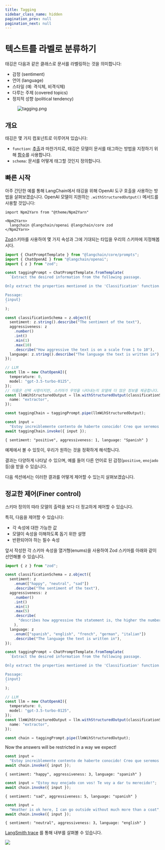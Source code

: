 ```yaml
---
title: Tagging
sidebar_class_name: hidden
pagination_prev: null
pagination_next: null
---
```


# 텍스트를 라벨로 분류하기

태깅은 다음과 같은 클래스로 문서를 라벨링하는 것을 의미합니다:

- 감정 (sentiment)
- 언어 (language)
- 스타일 (예: 격식체, 비격식체)
- 다루는 주제 (covered topics)
- 정치적 성향 (political tendency)

<figure>
  <img src="../../static/img/tagging.png" alt="tagging.png" />
</figure>

## 개요

태깅은 몇 가지 컴포넌트로 이루어져 있습니다:

- `function`: [추출](../../docs/tutorials/extraction)과 마찬가지로, 태깅은 모델이 문서를 태그하는 방법을 지정하기 위해 [함수](https://openai.com/blog/function-calling-and-other-api-updates)를 사용합니다.
- `schema`: 문서를 어떻게 태그할 것인지 정의합니다.

## 빠른 시작

아주 간단한 예를 통해 LangChain에서 태깅을 위해 OpenAI 도구 호출을 사용하는 방법을 살펴보겠습니다. 
OpenAI 모델이 지원하는 `.withStructuredOutput()` 메서드를 사용할 것입니다:

```mdx-code-block
import Npm2Yarn from "@theme/Npm2Yarn"

<Npm2Yarn>
  langchain @langchain/openai @langchain/core zod
</Npm2Yarn>
```

[Zod](https://zod.dev)스키마를 사용하여 몇 가지 속성과 그에 기대되는 타입을 우리의 스키마에 지정해봅시다.

```typescript
import { ChatPromptTemplate } from "@langchain/core/prompts";
import { ChatOpenAI } from "@langchain/openai";
import { z } from "zod";

const taggingPrompt = ChatPromptTemplate.fromTemplate(
  `Extract the desired information from the following passage.

Only extract the properties mentioned in the 'Classification' function.

Passage:
{input}
`
);

const classificationSchema = z.object({
  sentiment: z.string().describe("The sentiment of the text"),
  aggressiveness: z
    .number()
    .int()
    .min(1)
    .max(10)
    .describe("How aggressive the text is on a scale from 1 to 10"),
  language: z.string().describe("The language the text is written in"),
});

// LLM
const llm = new ChatOpenAI({
  temperature: 0,
  model: "gpt-3.5-turbo-0125",
});
// 이름은 선택 사항이지만, 스키마가 무엇을 나타내는지 모델에 더 많은 정보를 제공합니다.
const llmWihStructuredOutput = llm.withStructuredOutput(classificationSchema, {
  name: "extractor",
});

const taggingChain = taggingPrompt.pipe(llmWihStructuredOutput);
```

```typescript
const input =
  "Estoy increiblemente contento de haberte conocido! Creo que seremos muy buenos amigos!";
await taggingChain.invoke({ input });
```

```text
{ sentiment: "positive", aggressiveness: 1, language: "Spanish" }
```

예제에서 볼 수 있듯이, 우리가 원하는 것을 정확하게 해석합니다.

결과는 다양하게 나타날 수 있으며, 예를 들어 다른 언어로 된 감정(`positive`, `enojado` 등)을 받을 수 있습니다.

다음 섹션에서는 이러한 결과를 어떻게 제어할 수 있는지 살펴보겠습니다.

## 정교한 제어(Finer control)

스키마 정의의 따라 모델의 출력을 보다 더 정교하게 제어할 수 있습니다.

특히, 다음을 제어할 수 있습니다:

- 각 속성에 대한 가능한 값
- 모델이 속성을 이해하도록 돕기 위한 설명
- 반환되어야 하는 필수 속성

앞서 작성한 각 스키마 속성을 열거형(enums)을 사용하여 Zod 스키마를 아래와 같이 선언해볼 수 있습니다.

```typescript
import { z } from "zod";

const classificationSchema = z.object({
  sentiment: z
    .enum(["happy", "neutral", "sad"])
    .describe("The sentiment of the text"),
  aggressiveness: z
    .number()
    .int()
    .min(1)
    .max(5)
    .describe(
      "describes how aggressive the statement is, the higher the number the more aggressive"
    ),
  language: z
    .enum(["spanish", "english", "french", "german", "italian"])
    .describe("The language the text is written in"),
});
```

```typescript
const taggingPrompt = ChatPromptTemplate.fromTemplate(
  `Extract the desired information from the following passage.

Only extract the properties mentioned in the 'Classification' function.

Passage:
{input}
`
);

// LLM
const llm = new ChatOpenAI({
  temperature: 0,
  model: "gpt-3.5-turbo-0125",
});
const llmWihStructuredOutput = llm.withStructuredOutput(classificationSchema, {
  name: "extractor",
});

const chain = taggingPrompt.pipe(llmWihStructuredOutput);
```

Now the answers will be restricted in a way we expect!

```typescript
const input =
  "Estoy increiblemente contento de haberte conocido! Creo que seremos muy buenos amigos!";
await chain.invoke({ input });
```

```text
{ sentiment: "happy", aggressiveness: 3, language: "spanish" }
```

```typescript
const input = "Estoy muy enojado con vos! Te voy a dar tu merecido!";
await chain.invoke({ input });
```

```text
{ sentiment: "sad", aggressiveness: 5, language: "spanish" }
```

```typescript
const input =
  "Weather is ok here, I can go outside without much more than a coat";
await chain.invoke({ input });
```

```text
{ sentiment: "neutral", aggressiveness: 3, language: "english" }
```

[LangSmith
trace](https://smith.langchain.com/public/455f5404-8784-49ce-8851-0619b99e936f/r)
를 통해 내부를 살펴볼 수 있습니다.

![](../../static/img/classification_ls_trace.png)
